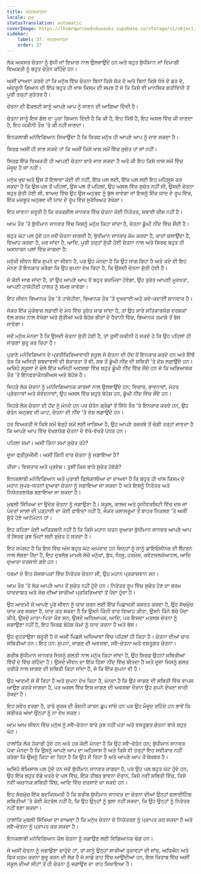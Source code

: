 ```yaml
---
title: ਅੰਤਰਆਤਮਾ
locale: pa
statusTranslation: automatic
coverImage: https://lhvmrqwrcowdvduuaukz.supabase.co/storage/v1/object/public/strapi-uploads/small_cover-educacion-fundamental.webp-2d51a7828a2b1309555be27f7e2a61a0.webp
sidebar:
    label: 37. ਅੰਤਰਆਤਮਾ
    order: 37
---
```

ਲੋਕ ਅਕਸਰ ਚੇਤਨਾ ਨੂੰ ਬੁੱਧੀ ਜਾਂ ਦਿਮਾਗ ਨਾਲ ਉਲਝਾਉਂਦੇ ਹਨ ਅਤੇ ਬਹੁਤ ਬੁੱਧੀਮਾਨ ਜਾਂ ਦਿਮਾਗੀ ਵਿਅਕਤੀ ਨੂੰ ਬਹੁਤ ਚੇਤੰਨ ਕਹਿੰਦੇ ਹਨ।

ਅਸੀਂ ਦਾਅਵਾ ਕਰਦੇ ਹਾਂ ਕਿ ਮਨੁੱਖ ਵਿੱਚ ਚੇਤਨਾ ਬਿਨਾਂ ਕਿਸੇ ਸ਼ੱਕ ਦੇ ਅਤੇ ਬਿਨਾਂ ਕਿਸੇ ਧੋਖੇ ਦੇ ਡਰ ਦੇ, ਅੰਦਰੂਨੀ ਗਿਆਨ ਦੀ ਇੱਕ ਬਹੁਤ ਹੀ ਖਾਸ ਕਿਸਮ ਦੀ ਸਮਝ ਹੈ ਜੋ ਕਿ ਕਿਸੇ ਵੀ ਮਾਨਸਿਕ ਗਤੀਵਿਧੀ ਤੋਂ ਪੂਰੀ ਤਰ੍ਹਾਂ ਸੁਤੰਤਰ ਹੈ।

ਚੇਤਨਾ ਦੀ ਫੈਕਲਟੀ ਸਾਨੂੰ ਆਪਣੇ ਆਪ ਨੂੰ ਜਾਣਨ ਦੀ ਆਗਿਆ ਦਿੰਦੀ ਹੈ।

ਚੇਤਨਾ ਸਾਨੂੰ ਇਸ ਗੱਲ ਦਾ ਪੂਰਾ ਗਿਆਨ ਦਿੰਦੀ ਹੈ ਕਿ ਕੀ ਹੈ, ਇਹ ਕਿੱਥੋਂ ਹੈ, ਇਹ ਅਸਲ ਵਿੱਚ ਕੀ ਜਾਣਦਾ ਹੈ, ਇਹ ਯਕੀਨੀ ਤੌਰ 'ਤੇ ਕੀ ਨਹੀਂ ਜਾਣਦਾ।

ਇਨਕਲਾਬੀ ਮਨੋਵਿਗਿਆਨ ਸਿਖਾਉਂਦਾ ਹੈ ਕਿ ਸਿਰਫ ਮਨੁੱਖ ਹੀ ਆਪਣੇ ਆਪ ਨੂੰ ਜਾਣ ਸਕਦਾ ਹੈ।

ਸਿਰਫ਼ ਅਸੀਂ ਹੀ ਜਾਣ ਸਕਦੇ ਹਾਂ ਕਿ ਅਸੀਂ ਕਿਸੇ ਖਾਸ ਸਮੇਂ ਵਿੱਚ ਸੁਚੇਤ ਹਾਂ ਜਾਂ ਨਹੀਂ।

ਸਿਰਫ਼ ਇੱਕ ਵਿਅਕਤੀ ਹੀ ਆਪਣੀ ਚੇਤਨਾ ਬਾਰੇ ਜਾਣ ਸਕਦਾ ਹੈ ਅਤੇ ਕੀ ਇਹ ਕਿਸੇ ਖਾਸ ਸਮੇਂ ਵਿੱਚ ਮੌਜੂਦ ਹੈ ਜਾਂ ਨਹੀਂ।

ਮਨੁੱਖ ਖੁਦ ਅਤੇ ਉਸ ਤੋਂ ਇਲਾਵਾ ਕੋਈ ਵੀ ਨਹੀਂ, ਇੱਕ ਪਲ ਲਈ, ਇੱਕ ਪਲ ਲਈ ਇਹ ਮਹਿਸੂਸ ਕਰ ਸਕਦਾ ਹੈ ਕਿ ਉਸ ਪਲ ਤੋਂ ਪਹਿਲਾਂ, ਉਸ ਪਲ ਤੋਂ ਪਹਿਲਾਂ, ਉਹ ਅਸਲ ਵਿੱਚ ਸੁਚੇਤ ਨਹੀਂ ਸੀ, ਉਸਦੀ ਚੇਤਨਾ ਬਹੁਤ ਸੁੱਤੀ ਹੋਈ ਸੀ, ਬਾਅਦ ਵਿੱਚ ਉਹ ਉਸ ਅਨੁਭਵ ਨੂੰ ਭੁੱਲ ਜਾਵੇਗਾ ਜਾਂ ਇਸਨੂੰ ਇੱਕ ਯਾਦ ਦੇ ਰੂਪ ਵਿੱਚ, ਇੱਕ ਮਜ਼ਬੂਤ ਅਨੁਭਵ ਦੀ ਯਾਦ ਦੇ ਰੂਪ ਵਿੱਚ ਸੁਰੱਖਿਅਤ ਰੱਖੇਗਾ।

ਇਹ ਜਾਣਨਾ ਜ਼ਰੂਰੀ ਹੈ ਕਿ ਤਰਕਸ਼ੀਲ ਜਾਨਵਰ ਵਿੱਚ ਚੇਤਨਾ ਕੋਈ ਨਿਰੰਤਰ, ਸਥਾਈ ਚੀਜ਼ ਨਹੀਂ ਹੈ।

ਆਮ ਤੌਰ 'ਤੇ ਬੁੱਧੀਮਾਨ ਜਾਨਵਰ ਵਿੱਚ ਜਿਸਨੂੰ ਮਨੁੱਖ ਕਿਹਾ ਜਾਂਦਾ ਹੈ, ਚੇਤਨਾ ਡੂੰਘੀ ਨੀਂਦ ਵਿੱਚ ਸੌਂਦੀ ਹੈ।

ਬਹੁਤ ਘੱਟ ਪਲ ਹੁੰਦੇ ਹਨ ਜਦੋਂ ਚੇਤਨਾ ਜਾਗਦੀ ਹੈ; ਬੁੱਧੀਮਾਨ ਜਾਨਵਰ ਕੰਮ ਕਰਦਾ ਹੈ, ਕਾਰਾਂ ਚਲਾਉਂਦਾ ਹੈ, ਵਿਆਹ ਕਰਦਾ ਹੈ, ਮਰ ਜਾਂਦਾ ਹੈ, ਆਦਿ, ਪੂਰੀ ਤਰ੍ਹਾਂ ਸੁੱਤੀ ਹੋਈ ਚੇਤਨਾ ਨਾਲ ਅਤੇ ਸਿਰਫ ਬਹੁਤ ਹੀ ਅਸਧਾਰਨ ਪਲਾਂ ਵਿੱਚ ਜਾਗਦਾ ਹੈ:

ਮਨੁੱਖੀ ਜੀਵਨ ਇੱਕ ਸੁਪਨੇ ਦਾ ਜੀਵਨ ਹੈ, ਪਰ ਉਹ ਮੰਨਦਾ ਹੈ ਕਿ ਉਹ ਜਾਗ ਰਿਹਾ ਹੈ ਅਤੇ ਕਦੇ ਵੀ ਇਹ ਮੰਨਣ ਤੋਂ ਇਨਕਾਰ ਕਰੇਗਾ ਕਿ ਉਹ ਸੁਪਨਾ ਦੇਖ ਰਿਹਾ ਹੈ, ਕਿ ਉਸਦੀ ਚੇਤਨਾ ਸੁੱਤੀ ਹੋਈ ਹੈ।

ਜੇ ਕੋਈ ਜਾਗ ਜਾਂਦਾ ਹੈ, ਤਾਂ ਉਹ ਆਪਣੇ ਆਪ ਤੋਂ ਬਹੁਤ ਸ਼ਰਮਿੰਦਾ ਹੋਵੇਗਾ, ਉਹ ਤੁਰੰਤ ਆਪਣੀ ਮੂਰਖਤਾ, ਆਪਣੀ ਹਾਸੋਹੀਣੀ ਹਾਲਤ ਨੂੰ ਸਮਝ ਜਾਵੇਗਾ।

ਇਹ ਜੀਵਨ ਭਿਆਨਕ ਤੌਰ 'ਤੇ ਹਾਸੋਹੀਣਾ, ਭਿਆਨਕ ਤੌਰ 'ਤੇ ਦੁਖਦਾਈ ਅਤੇ ਕਦੇ-ਕਦਾਈਂ ਸ਼ਾਨਦਾਰ ਹੈ।

ਜੇਕਰ ਇੱਕ ਮੁੱਕੇਬਾਜ਼ ਲੜਾਈ ਦੇ ਮੱਧ ਵਿੱਚ ਤੁਰੰਤ ਜਾਗ ਜਾਂਦਾ ਹੈ, ਤਾਂ ਉਹ ਸਾਰੇ ਸਤਿਕਾਰਯੋਗ ਦਰਸ਼ਕਾਂ ਵੱਲ ਸ਼ਰਮ ਨਾਲ ਵੇਖੇਗਾ ਅਤੇ ਸੁੱਤੀਆਂ ਅਤੇ ਬੇਹੋਸ਼ ਭੀੜਾਂ ਦੇ ਹੈਰਾਨੀ ਵਿੱਚ, ਭਿਆਨਕ ਤਮਾਸ਼ੇ ਤੋਂ ਭੱਜ ਜਾਵੇਗਾ।

ਜਦੋਂ ਮਨੁੱਖ ਮੰਨਦਾ ਹੈ ਕਿ ਉਸਦੀ ਚੇਤਨਾ ਸੁੱਤੀ ਹੋਈ ਹੈ, ਤਾਂ ਤੁਸੀਂ ਯਕੀਨੀ ਹੋ ਸਕਦੇ ਹੋ ਕਿ ਉਹ ਪਹਿਲਾਂ ਹੀ ਜਾਗਣਾ ਸ਼ੁਰੂ ਕਰ ਰਿਹਾ ਹੈ।

ਪੁਰਾਣੇ ਮਨੋਵਿਗਿਆਨ ਦੇ ਪ੍ਰਤੀਕਿਰਿਆਵਾਦੀ ਸਕੂਲ ਜੋ ਚੇਤਨਾ ਦੀ ਹੋਂਦ ਤੋਂ ਇਨਕਾਰ ਕਰਦੇ ਹਨ ਅਤੇ ਇੱਥੋਂ ਤੱਕ ਕਿ ਅਜਿਹੀ ਸ਼ਬਦਾਵਲੀ ਦੀ ਬੇਕਾਰਤਾ ਤੋਂ ਵੀ, ਸਭ ਤੋਂ ਡੂੰਘੀ ਨੀਂਦ ਦੀ ਸਥਿਤੀ 'ਤੇ ਦੋਸ਼ ਲਗਾਉਂਦੇ ਹਨ। ਅਜਿਹੇ ਸਕੂਲਾਂ ਦੇ ਚੇਲੇ ਇੱਕ ਅਜਿਹੀ ਅਵਸਥਾ ਵਿੱਚ ਬਹੁਤ ਡੂੰਘੀ ਨੀਂਦ ਵਿੱਚ ਸੌਂਦੇ ਹਨ ਜੋ ਕਿ ਅਭਿਆਸਕ ਤੌਰ 'ਤੇ ਇਨਫਰਾਕੌਨਸ਼ੀਅਸ ਅਤੇ ਬੇਹੋਸ਼ ਹੈ।

ਜਿਹੜੇ ਲੋਕ ਚੇਤਨਾ ਨੂੰ ਮਨੋਵਿਗਿਆਨਕ ਕਾਰਜਾਂ ਨਾਲ ਉਲਝਾਉਂਦੇ ਹਨ; ਵਿਚਾਰ, ਭਾਵਨਾਵਾਂ, ਮੋਟਰ ਪ੍ਰੇਰਨਾਵਾਂ ਅਤੇ ਸੰਵੇਦਨਾਵਾਂ, ਉਹ ਅਸਲ ਵਿੱਚ ਬਹੁਤ ਬੇਹੋਸ਼ ਹਨ, ਡੂੰਘੀ ਨੀਂਦ ਵਿੱਚ ਸੌਂਦੇ ਹਨ।

ਜਿਹੜੇ ਲੋਕ ਚੇਤਨਾ ਦੀ ਹੋਂਦ ਨੂੰ ਮੰਨਦੇ ਹਨ ਪਰ ਚੇਤੰਨ ਗ੍ਰੇਡਾਂ ਤੋਂ ਸਿੱਧੇ ਤੌਰ 'ਤੇ ਇਨਕਾਰ ਕਰਦੇ ਹਨ, ਉਹ ਚੇਤੰਨ ਅਨੁਭਵ ਦੀ ਘਾਟ, ਚੇਤਨਾ ਦੀ ਨੀਂਦ 'ਤੇ ਦੋਸ਼ ਲਗਾਉਂਦੇ ਹਨ।

ਹਰ ਵਿਅਕਤੀ ਜੋ ਕਿਸੇ ਸਮੇਂ ਥੋੜ੍ਹੇ ਸਮੇਂ ਲਈ ਜਾਗਿਆ ਹੈ, ਉਹ ਆਪਣੇ ਤਜ਼ਰਬੇ ਤੋਂ ਚੰਗੀ ਤਰ੍ਹਾਂ ਜਾਣਦਾ ਹੈ ਕਿ ਆਪਣੇ ਆਪ ਵਿੱਚ ਵੇਖਣਯੋਗ ਚੇਤਨਾ ਦੇ ਵੱਖੋ-ਵੱਖਰੇ ਪੱਧਰ ਹਨ।

ਪਹਿਲਾ ਸਮਾਂ। ਅਸੀਂ ਕਿੰਨਾ ਸਮਾਂ ਸੁਚੇਤ ਰਹੇ?

ਦੂਜਾ ਫ੍ਰੀਕੁਐਂਸੀ। ਅਸੀਂ ਕਿੰਨੀ ਵਾਰ ਚੇਤਨਾ ਨੂੰ ਜਗਾਇਆ ਹੈ?

ਤੀਜਾ। ਵਿਸਤਾਰ ਅਤੇ ਪ੍ਰਵੇਸ਼। ਤੁਸੀਂ ਕਿਸ ਬਾਰੇ ਸੁਚੇਤ ਹੋਵੋਗੇ?

ਇਨਕਲਾਬੀ ਮਨੋਵਿਗਿਆਨ ਅਤੇ ਪੁਰਾਣੀ ਫਿਲੋਕਾਲੀਆ ਦਾ ਦਾਅਵਾ ਹੈ ਕਿ ਬਹੁਤ ਹੀ ਖਾਸ ਕਿਸਮ ਦੇ ਮਹਾਨ ਸੁਪਰ-ਯਤਨਾਂ ਦੁਆਰਾ ਚੇਤਨਾ ਨੂੰ ਜਗਾਇਆ ਜਾ ਸਕਦਾ ਹੈ ਅਤੇ ਇਸਨੂੰ ਨਿਰੰਤਰ ਅਤੇ ਨਿਯੰਤਰਣਯੋਗ ਬਣਾਇਆ ਜਾ ਸਕਦਾ ਹੈ।

ਮੁਢਲੀ ਸਿੱਖਿਆ ਦਾ ਉਦੇਸ਼ ਚੇਤਨਾ ਨੂੰ ਜਗਾਉਣਾ ਹੈ। ਸਕੂਲ, ਕਾਲਜ ਅਤੇ ਯੂਨੀਵਰਸਿਟੀ ਵਿੱਚ ਦਸ ਜਾਂ ਪੰਦਰਾਂ ਸਾਲਾਂ ਦੀ ਪੜ੍ਹਾਈ ਦਾ ਕੋਈ ਫਾਇਦਾ ਨਹੀਂ ਹੈ, ਜੇਕਰ ਕਲਾਸਰੂਮਾਂ ਤੋਂ ਬਾਹਰ ਨਿਕਲਣ 'ਤੇ ਅਸੀਂ ਸੁੱਤੇ ਹੋਏ ਆਟੋਮੇਟਨ ਹਾਂ।

ਇਹ ਕਹਿਣਾ ਕੋਈ ਅਤਿਕਥਨੀ ਨਹੀਂ ਹੈ ਕਿ ਕਿਸੇ ਮਹਾਨ ਯਤਨ ਦੁਆਰਾ ਬੁੱਧੀਮਾਨ ਜਾਨਵਰ ਆਪਣੇ ਆਪ ਤੋਂ ਸਿਰਫ ਕੁਝ ਮਿੰਟਾਂ ਲਈ ਸੁਚੇਤ ਹੋ ਸਕਦਾ ਹੈ।

ਇਹ ਸਪੱਸ਼ਟ ਹੈ ਕਿ ਇਸ ਵਿੱਚ ਅੱਜ ਬਹੁਤ ਘੱਟ ਅਪਵਾਦ ਹਨ ਜਿਨ੍ਹਾਂ ਨੂੰ ਸਾਨੂੰ ਡਾਇਓਜੀਨਜ਼ ਦੀ ਲੈਂਟਰਨ ਨਾਲ ਲੱਭਣਾ ਪੈਂਦਾ ਹੈ, ਇਹ ਦੁਰਲੱਭ ਮਾਮਲੇ ਸੱਚੇ ਮਨੁੱਖਾਂ, ਬੁੱਧ, ਯਿਸੂ, ਹਰਮੇਸ, ਕਵੇਟਜ਼ਲਕੋਆਟਲ, ਆਦਿ ਦੁਆਰਾ ਦਰਸਾਏ ਗਏ ਹਨ।

ਧਰਮਾਂ ਦੇ ਇਹ ਸੰਸਥਾਪਕਾਂ ਵਿੱਚ ਨਿਰੰਤਰ ਚੇਤਨਾ ਸੀ, ਉਹ ਮਹਾਨ ਪ੍ਰਕਾਸ਼ਵਾਨ ਸਨ।

ਆਮ ਤੌਰ 'ਤੇ ਲੋਕ ਆਪਣੇ ਆਪ ਤੋਂ ਸੁਚੇਤ ਨਹੀਂ ਹੁੰਦੇ ਹਨ। ਨਿਰੰਤਰ ਰੂਪ ਵਿੱਚ ਸੁਚੇਤ ਹੋਣ ਦਾ ਭਰਮ ਯਾਦਦਾਸ਼ਤ ਅਤੇ ਸੋਚ ਦੀਆਂ ਸਾਰੀਆਂ ਪ੍ਰਕਿਰਿਆਵਾਂ ਤੋਂ ਪੈਦਾ ਹੁੰਦਾ ਹੈ।

ਉਹ ਆਦਮੀ ਜੋ ਆਪਣੇ ਪੂਰੇ ਜੀਵਨ ਨੂੰ ਯਾਦ ਕਰਨ ਲਈ ਇੱਕ ਪਿਛਾਖੜੀ ਕਸਰਤ ਕਰਦਾ ਹੈ, ਉਹ ਸੱਚਮੁੱਚ ਯਾਦ ਕਰ ਸਕਦਾ ਹੈ, ਯਾਦ ਕਰ ਸਕਦਾ ਹੈ ਕਿ ਉਸਨੇ ਕਿੰਨੀ ਵਾਰ ਵਿਆਹ ਕੀਤਾ, ਉਸਨੇ ਕਿੰਨੇ ਬੱਚੇ ਪੈਦਾ ਕੀਤੇ, ਉਸਦੇ ਮਾਤਾ-ਪਿਤਾ ਕੌਣ ਸਨ, ਉਸਦੇ ਅਧਿਆਪਕ, ਆਦਿ, ਪਰ ਇਸਦਾ ਮਤਲਬ ਚੇਤਨਾ ਨੂੰ ਜਗਾਉਣਾ ਨਹੀਂ ਹੈ, ਇਹ ਸਿਰਫ਼ ਬੇਹੋਸ਼ ਕੰਮਾਂ ਨੂੰ ਯਾਦ ਕਰਨਾ ਹੈ ਅਤੇ ਬੱਸ।

ਉਹ ਦੁਹਰਾਉਣਾ ਜ਼ਰੂਰੀ ਹੈ ਜੋ ਅਸੀਂ ਪਿਛਲੇ ਅਧਿਆਵਾਂ ਵਿੱਚ ਪਹਿਲਾਂ ਹੀ ਕਿਹਾ ਹੈ। ਚੇਤਨਾ ਦੀਆਂ ਚਾਰ ਸਥਿਤੀਆਂ ਹਨ। ਇਹ ਹਨ: ਸੁਪਨਾ, ਜਾਗਣ ਦੀ ਅਵਸਥਾ, ਸਵੈ-ਚੇਤਨਾ ਅਤੇ ਵਸਤੂਗਤ ਚੇਤਨਾ।

ਗਰੀਬ ਬੁੱਧੀਮਾਨ ਜਾਨਵਰ ਜਿਸਨੂੰ ਗਲਤੀ ਨਾਲ ਮਨੁੱਖ ਕਿਹਾ ਜਾਂਦਾ ਹੈ, ਉਹ ਸਿਰਫ਼ ਉਹਨਾਂ ਸਥਿਤੀਆਂ ਵਿੱਚੋਂ ਦੋ ਵਿੱਚ ਰਹਿੰਦਾ ਹੈ। ਉਸਦੇ ਜੀਵਨ ਦਾ ਇੱਕ ਹਿੱਸਾ ਨੀਂਦ ਵਿੱਚ ਬੀਤਦਾ ਹੈ ਅਤੇ ਦੂਜਾ ਜਿਸਨੂੰ ਗਲਤ ਤਰੀਕੇ ਨਾਲ ਜਾਗਣ ਦੀ ਸਥਿਤੀ ਕਿਹਾ ਜਾਂਦਾ ਹੈ, ਜੋ ਕਿ ਇੱਕ ਸੁਪਨਾ ਵੀ ਹੈ।

ਉਹ ਆਦਮੀ ਜੋ ਸੌਂ ਰਿਹਾ ਹੈ ਅਤੇ ਸੁਪਨਾ ਦੇਖ ਰਿਹਾ ਹੈ, ਮੰਨਦਾ ਹੈ ਕਿ ਉਹ ਜਾਗਣ ਦੀ ਸਥਿਤੀ ਵਿੱਚ ਵਾਪਸ ਆਉਣ ਕਰਕੇ ਜਾਗਦਾ ਹੈ, ਪਰ ਅਸਲ ਵਿੱਚ ਇਸ ਜਾਗਣ ਦੀ ਅਵਸਥਾ ਦੌਰਾਨ ਉਹ ਸੁਪਨੇ ਦੇਖਣਾ ਜਾਰੀ ਰੱਖਦਾ ਹੈ।

ਇਹ ਸਵੇਰ ਵਰਗਾ ਹੈ, ਤਾਰੇ ਸੂਰਜ ਦੀ ਰੌਸ਼ਨੀ ਕਾਰਨ ਛੁਪ ਜਾਂਦੇ ਹਨ ਪਰ ਉਹ ਮੌਜੂਦ ਰਹਿੰਦੇ ਹਨ ਭਾਵੇਂ ਕਿ ਸਰੀਰਕ ਅੱਖਾਂ ਉਨ੍ਹਾਂ ਨੂੰ ਨਾ ਵੇਖ ਸਕਣ।

ਆਮ ਆਮ ਜੀਵਨ ਵਿੱਚ ਮਨੁੱਖ ਨੂੰ ਸਵੈ-ਚੇਤਨਾ ਬਾਰੇ ਕੁਝ ਨਹੀਂ ਪਤਾ ਅਤੇ ਵਸਤੂਗਤ ਚੇਤਨਾ ਬਾਰੇ ਬਹੁਤ ਘੱਟ।

ਹਾਲਾਂਕਿ ਲੋਕ ਹੰਕਾਰੀ ਹੁੰਦੇ ਹਨ ਅਤੇ ਹਰ ਕੋਈ ਮੰਨਦਾ ਹੈ ਕਿ ਉਹ ਸਵੈ-ਚੇਤੰਨ ਹਨ; ਬੁੱਧੀਮਾਨ ਜਾਨਵਰ ਪੱਕਾ ਮੰਨਦਾ ਹੈ ਕਿ ਉਸਨੂੰ ਆਪਣੇ ਆਪ ਦਾ ਅਹਿਸਾਸ ਹੈ ਅਤੇ ਕਿਸੇ ਵੀ ਤਰ੍ਹਾਂ ਇਹ ਸਵੀਕਾਰ ਨਹੀਂ ਕਰੇਗਾ ਕਿ ਉਸਨੂੰ ਕਿਹਾ ਜਾ ਰਿਹਾ ਹੈ ਕਿ ਉਹ ਸੌਂ ਰਿਹਾ ਹੈ ਅਤੇ ਆਪਣੇ ਆਪ ਤੋਂ ਬੇਖ਼ਬਰ ਹੈ।

ਅਜਿਹੇ ਬੇਮਿਸਾਲ ਪਲ ਹੁੰਦੇ ਹਨ ਜਦੋਂ ਬੁੱਧੀਮਾਨ ਜਾਨਵਰ ਜਾਗਦਾ ਹੈ, ਪਰ ਉਹ ਪਲ ਬਹੁਤ ਘੱਟ ਹੁੰਦੇ ਹਨ, ਉਹ ਇੱਕ ਬਹੁਤ ਵੱਡੇ ਖ਼ਤਰੇ ਦੇ ਪਲ ਵਿੱਚ, ਇੱਕ ਤੀਬਰ ਭਾਵਨਾ ਦੌਰਾਨ, ਕਿਸੇ ਨਵੀਂ ਸਥਿਤੀ ਵਿੱਚ, ਕਿਸੇ ਨਵੀਂ ਅਚਾਨਕ ਸਥਿਤੀ ਵਿੱਚ, ਆਦਿ ਵਿੱਚ ਦਰਸਾਏ ਜਾ ਸਕਦੇ ਹਨ।

ਇਹ ਸੱਚਮੁੱਚ ਇੱਕ ਬਦਕਿਸਮਤੀ ਹੈ ਕਿ ਗਰੀਬ ਬੁੱਧੀਮਾਨ ਜਾਨਵਰ ਦਾ ਚੇਤਨਾ ਦੀਆਂ ਉਨ੍ਹਾਂ ਫਲਾਈਟਿੰਗ ਸਥਿਤੀਆਂ 'ਤੇ ਕੋਈ ਕੰਟਰੋਲ ਨਹੀਂ ਹੈ, ਕਿ ਉਹ ਉਨ੍ਹਾਂ ਨੂੰ ਬੁਲਾ ਨਹੀਂ ਸਕਦਾ, ਕਿ ਉਹ ਉਨ੍ਹਾਂ ਨੂੰ ਨਿਰੰਤਰ ਨਹੀਂ ਬਣਾ ਸਕਦਾ।

ਹਾਲਾਂਕਿ ਮੁਢਲੀ ਸਿੱਖਿਆ ਦਾ ਦਾਅਵਾ ਹੈ ਕਿ ਮਨੁੱਖ ਚੇਤਨਾ ਦੇ ਨਿਯੰਤਰਣ ਨੂੰ ਪ੍ਰਾਪਤ ਕਰ ਸਕਦਾ ਹੈ ਅਤੇ ਸਵੈ-ਚੇਤਨਾ ਨੂੰ ਪ੍ਰਾਪਤ ਕਰ ਸਕਦਾ ਹੈ।

ਇਨਕਲਾਬੀ ਮਨੋਵਿਗਿਆਨ ਕੋਲ ਚੇਤਨਾ ਨੂੰ ਜਗਾਉਣ ਲਈ ਵਿਗਿਆਨਕ ਢੰਗ ਹਨ।

ਜੇ ਅਸੀਂ ਚੇਤਨਾ ਨੂੰ ਜਗਾਉਣਾ ਚਾਹੁੰਦੇ ਹਾਂ, ਤਾਂ ਸਾਨੂੰ ਉਨ੍ਹਾਂ ਸਾਰੀਆਂ ਰੁਕਾਵਟਾਂ ਦੀ ਜਾਂਚ, ਅਧਿਐਨ ਅਤੇ ਫਿਰ ਖ਼ਤਮ ਕਰਨਾ ਸ਼ੁਰੂ ਕਰਨ ਦੀ ਲੋੜ ਹੈ ਜੋ ਸਾਡੇ ਰਾਹ ਵਿੱਚ ਆਉਂਦੀਆਂ ਹਨ, ਇਸ ਕਿਤਾਬ ਵਿੱਚ ਅਸੀਂ ਸਕੂਲ ਦੀਆਂ ਸੀਟਾਂ ਤੋਂ ਹੀ ਚੇਤਨਾ ਨੂੰ ਜਗਾਉਣ ਦਾ ਰਾਹ ਸਿਖਾਇਆ ਹੈ।

